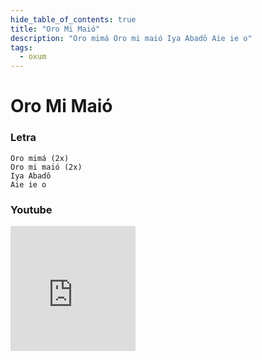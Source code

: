 ```yaml
---
hide_table_of_contents: true
title: "Oro Mi Maió"
description: "Oro mimá Oro mi maió Iya Abadô Aie ie o"
tags:
  - oxum
---
```


# Oro Mi Maió

### Letra

```text
Oro mimá (2x)
Oro mi maió (2x)
Iya Abadô
Aie ie o
```

### Youtube

<iframe
  width="200"
  height="200"
  src="https://www.youtube.com/embed/_iKPWM5OyfM"
  title="YouTube video player"
  frameborder="0"
  allow="accelerometer; autoplay; clipboard-write; encrypted-media; gyroscope; picture-in-picture; web-share"
  referrerpolicy="strict-origin-when-cross-origin"
  allowfullscreen
></iframe>